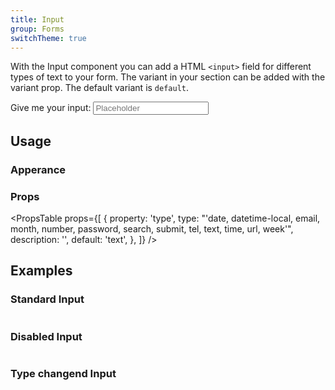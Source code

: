 ```yaml
---
title: Input
group: Forms
switchTheme: true
---
```


With the Input component you can add a HTML `<input>` field for different types of text to your form.
The variant in your section can be added with the variant prop. The default variant is `default`.

<Preview>
  <Label htmlFor="input">
    Give me your input:
    <Input id="input" type="text" placeholder="Placeholder" />
  </Label>
</Preview>

## Usage

### Apperance

<AppearanceTable component={title} />

### Props

<PropsTable
  props={[
    {
      property: 'type',
      type: "'date, datetime-local, email, month, number, password, search, submit, tel, text, time, url, week'",
      description: '',
      default: 'text',
    },
  ]}
/>

## Examples

### Standard Input

```tsx preview file=components/Input/input.demo.tsx

```

### Disabled Input

```tsx preview file=components/Input/input-disabled.demo.tsx

```

### Type changend Input

```tsx preview file=components/Input/input-type.demo.tsx

```
